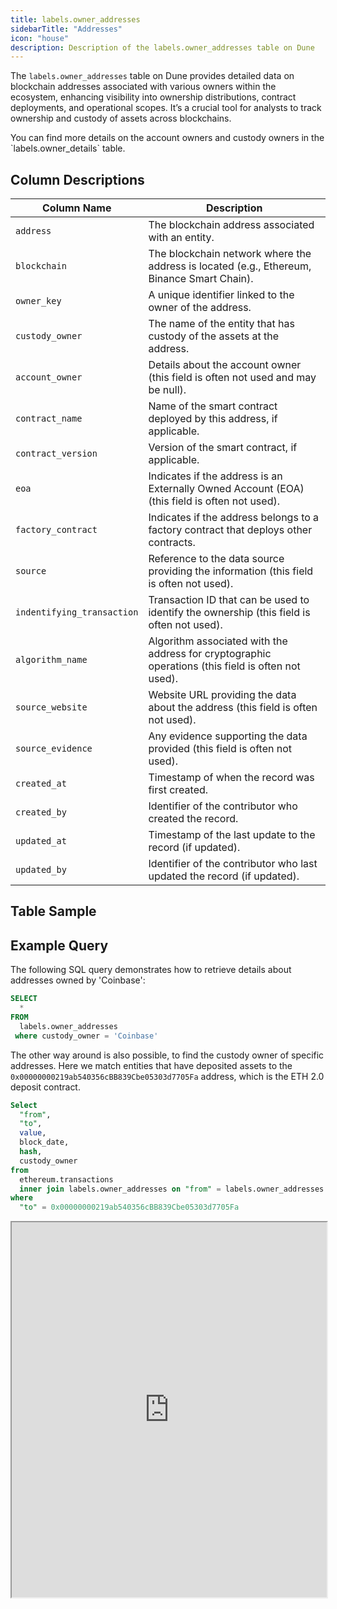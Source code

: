 ```yaml
---
title: labels.owner_addresses
sidebarTitle: "Addresses"
icon: "house"
description: Description of the labels.owner_addresses table on Dune
---
```


The `labels.owner_addresses` table on Dune provides detailed data on blockchain addresses associated with various owners within the ecosystem, enhancing visibility into ownership distributions, contract deployments, and operational scopes. It’s a crucial tool for analysts to track ownership and custody of assets across blockchains.

<Tip>
  You can find more details on the account owners and custody owners in the `labels.owner_details` table.
</Tip>

## Column Descriptions

| Column Name                | Description                                                                                       |
|----------------------------|---------------------------------------------------------------------------------------------------|
| `address`                  | The blockchain address associated with an entity.                                                 |
| `blockchain`               | The blockchain network where the address is located (e.g., Ethereum, Binance Smart Chain).        |
| `owner_key`                | A unique identifier linked to the owner of the address.                                           |
| `custody_owner`            | The name of the entity that has custody of the assets at the address.                             |
| `account_owner`            | Details about the account owner (this field is often not used and may be null).                   |
| `contract_name`            | Name of the smart contract deployed by this address, if applicable.                               |
| `contract_version`         | Version of the smart contract, if applicable.                                                     |
| `eoa`                      | Indicates if the address is an Externally Owned Account (EOA) (this field is often not used).     |
| `factory_contract`         | Indicates if the address belongs to a factory contract that deploys other contracts.              |
| `source`                   | Reference to the data source providing the information (this field is often not used).            |
| `indentifying_transaction` | Transaction ID that can be used to identify the ownership (this field is often not used).         |
| `algorithm_name`           | Algorithm associated with the address for cryptographic operations (this field is often not used).|
| `source_website`           | Website URL providing the data about the address (this field is often not used).                  |
| `source_evidence`          | Any evidence supporting the data provided (this field is often not used).                         |
| `created_at`               | Timestamp of when the record was first created.                                                   |
| `created_by`               | Identifier of the contributor who created the record.                                             |
| `updated_at`               | Timestamp of the last update to the record (if updated).                                          |
| `updated_by`               | Identifier of the contributor who last updated the record (if updated).                           |

## Table Sample


<TableSample tableSchema="labels" tableName="owner_addresses" />

## Example Query

The following SQL query demonstrates how to retrieve details about addresses owned by 'Coinbase':

```sql
SELECT
  *
FROM
  labels.owner_addresses
 where custody_owner = 'Coinbase'
```

The other way around is also possible, to find the custody owner of specific addresses. Here we match entities that have deposited assets to the ``0x00000000219ab540356cBB839Cbe05303d7705Fa`` address, which is the ETH 2.0 deposit contract.

```sql
Select
  "from",
  "to",
  value,
  block_date,
  hash,
  custody_owner
from
  ethereum.transactions
  inner join labels.owner_addresses on "from" = labels.owner_addresses.address
where
  "to" = 0x00000000219ab540356cBB839Cbe05303d7705Fa
```

<div>
  <iframe
    src="https://dune.com/embeds/3730682/6274458/"
    width="100%"
    height="600"
    
  ></iframe>
</div>


